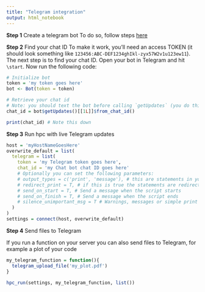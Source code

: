 ```yaml
---
title: "Telegram integration"
output: html_notebook
---
```


**Step 1** Create a telegram bot
To do so, follow steps [here](https://core.telegram.org/bots#6-botfather)

**Step 2** Find your chat ID
To make it work, you'll need an access TOKEN (it should look something like `123456:ABC-DEF1234ghIkl-zyx57W2v1u123ew11`). The next step is to find your chat ID. Open your bot in Telegram and hit `\start`. Now run the following code:

```r
# Initialize bot
token = 'my token goes here'
bot <- Bot(token = token)

# Retrieve your chat id
# Note: you should text the bot before calling `getUpdates` (you do this by running \start)
chat_id = bot$getUpdates()[[1L]]$from_chat_id()

print(chat_id) # Note this down
```

**Step 3** Run hpc with live Telegram updates


```r
host = 'myHostNameGoesHere'
overwrite_default = list(
  telegram = list(
    token = 'my Telegram token goes here',
    chat_id = 'my Chat bot chat ID goes here'
    # Optionally you can set the following parameters:
    # output_types = c('print', 'message'), # this are statements in your code, that are redirected to Telegram
    # redirect_print = T, # if this is true the statements are redirected
    # send_on_start = T, # Send a message when the script starts
    # send_on_finish = T, # Send a message when the script ends
    # silence_unimportant_msg = T # Warnings, messages or simple print messages are sent silently, so you'll receive no alert
  )
)
settings = connect(host, overwrite_default)
```

**Step 4** Send files to Telegram

If you run a function on your server you can also send files to Telegram, for example a plot of your code

```r
my_telegram_function = function(){
  telegram_upload_file('my_plot.pdf')
}

hpc_run(settings, my_telegram_function, list())
```

